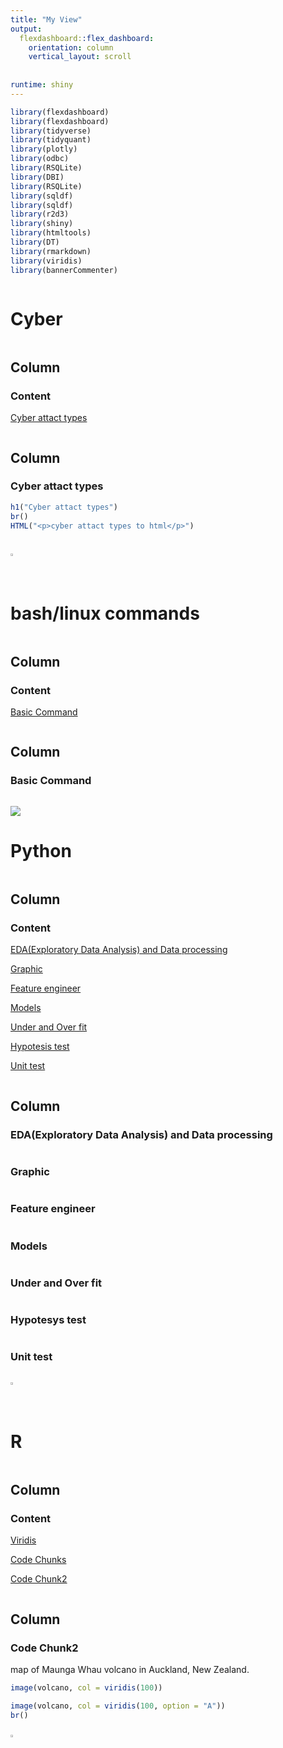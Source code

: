 ---
title: "My View"
output: 
  flexdashboard::flex_dashboard:
    orientation: column
    vertical_layout: scroll
   
   
runtime: shiny
---

```{r setup, include=FALSE}


library(flexdashboard)
library(flexdashboard)
library(tidyverse)
library(tidyquant)
library(plotly)
library(odbc)
library(RSQLite)
library(DBI)
library(RSQLite)
library(sqldf)
library(sqldf)
library(r2d3)
library(shiny)
library(htmltools)
library(DT)
library(rmarkdown)
library(viridis)
library(bannerCommenter)



```


# Cyber

```{r}

```

Column {data-height=1250, data-width=50}
------------------------------------------------------------------------
### Content

[Cyber attact types](#Cyber attact types)

```{r}

```

Column {data-height=1250, data-width=300}
------------------------------------------------------------------------
### Cyber attact types
```{r}
h1("Cyber attact types")
br()
HTML("<p>cyber attact types to html</p>")
```

###
```{r}

```
![](/Users/36203/user_3/R/opic/line.png){width=100%, height=1%}


# bash/linux commands
```{r}

```
Column {data-height=1250, data-width=50}
---------------------------------------------------------------------------
### Content
[Basic Command](#Basic Command)
```{r}

```
Column {data-height=150. data-width=300}
-------------------------------------------------------------------------------
### Basic Command
```{r}

```

![](/Users/36203/user_3/R/mi_project/mi_page/dream.jpg)


# Python
```{r}

```
Column {data-height=1250, data-width=50}
------------------------------------------------------------------------

### Content

[EDA(Exploratory Data Analysis) and Data processing](#EDA(Exploratory Data Analysis) and Data processing)

[Graphic](#Graphic)

[Feature engineer](#Feature engineer)

[Models](#Models)

[Under and Over fit](#Under and Over fit)

[Hypotesis test](#Hypotesis test)

[Unit test](#Unit test)
```{r}

```

Column {data-height=1250, data-width=300}
-------------------------------------------------------------------------
### EDA(Exploratory Data Analysis) and Data processing
```{r}

```

### Graphic
```{r}

```

### Feature engineer
```{r}

```

### Models
```{r}

```

### Under and Over fit
```{r}

```
### Hypotesys test
```{r}

```
### Unit test
```{r}

```
![](/Users/36203/user_3/R/opic/line.png){width=100%, height=1%}


# R
```{r}

```

Column {data-height=1250, data-width=50}
-----------------------------------------------------------------------
### Content
[Viridis](#Viridis)


[Code Chunks](#Code Chunks)

[Code Chunk2](#Code Chunk2)

```{r}

```



Column {data-height=1250, data-width=300}
-----------------------------------------------------------------------

### Code Chunk2
map of Maunga Whau volcano in Auckland, New Zealand.

```{r}
image(volcano, col = viridis(100))

image(volcano, col = viridis(100, option = "A"))
br()

```

### 
![](/Users/36203/user_3/R/opic/line.png){width=100%, height=1%}




